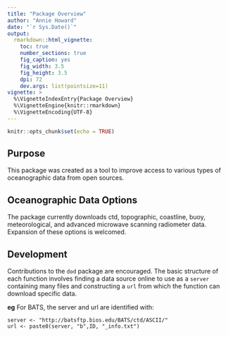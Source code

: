 ```yaml
---
title: "Package Overview"
author: "Annie Howard"
date: "`r Sys.Date()`"
output:
  rmarkdown::html_vignette:
    toc: true
    number_sections: true
    fig_caption: yes
    fig_width: 3.5
    fig_height: 3.5
    dpi: 72
    dev.args: list(pointsize=11)
vignette: >
  %\VignetteIndexEntry{Package Overview}
  %\VignetteEngine{knitr::rmarkdown}
  %\VignetteEncoding{UTF-8}
---
```


```r
knitr::opts_chunk$set(echo = TRUE)
```

## Purpose

This package was created as a tool to improve access to various types of oceanographic data from open sources. 

## Oceanographic Data Options 

The package currently downloads ctd, topographic, coastline, buoy, meteorological, and advanced microwave scanning radiometer data. Expansion of these options is welcomed. 

## Development 

Contributions to the `dod` package are encouraged. The basic structure of each function involves finding a data source online to use as a `server` containing many files and constructing a `url` from which the function can download specific data.  

**eg** For BATS, the server and url are identified with:

	server <- "http://batsftp.bios.edu/BATS/ctd/ASCII/"
	url <- paste0(server, "b",ID, "_info.txt")
	



